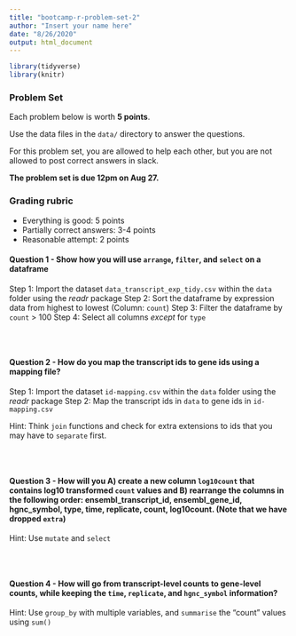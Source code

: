 ```yaml
---
title: "bootcamp-r-problem-set-2"
author: "Insert your name here"
date: "8/26/2020"
output: html_document
---
```



```r
library(tidyverse)
library(knitr)
```

### Problem Set

Each problem below is worth **5 points**.

Use the data files in the `data/` directory to answer the questions.

For this problem set, you are allowed to help each other, but you are not allowed to post correct answers in slack.

**The problem set is due 12pm on Aug 27.**

### Grading rubric

- Everything is good: 5 points
- Partially correct answers: 3-4 points
- Reasonable attempt: 2 points

#### Question 1 - Show how you will use `arrange`, `filter`, and `select` on a dataframe

Step 1: Import the dataset `data_transcript_exp_tidy.csv` within the `data` folder using the _readr_ package
Step 2: Sort the dataframe by expression data from highest to lowest (Column: `count`) 
Step 3: Filter the dataframe by `count` > 100
Step 4: Select all columns _except_ for `type`

```r

```

<br/>

#### Question 2 - How do you map the transcript ids to gene ids using a mapping file? 

Step 1: Import the dataset `id-mapping.csv` within the `data` folder using the _readr_ package
Step 2: Map the transcript ids in `data` to gene ids in `id-mapping.csv` 

Hint: Think `join` functions and check for extra extensions to ids that you may have to `separate` first. 
```r

```

<br/>

#### Question 3 - How will you A) create a new column `log10count` that contains log10 transformed `count` values and B) rearrange the columns in the following order: ensembl_transcript_id, ensembl_gene_id, hgnc_symbol, type, time, replicate, count, log10count. (Note that we have dropped `extra`)

Hint: Use `mutate` and `select`
```r

```

<br/>

#### Question 4 - How will go from transcript-level counts to gene-level counts, while keeping the `time`, `replicate`, and `hgnc_symbol` information?

Hint: Use `group_by` with multiple variables, and `summarise` the "count" values using `sum()`
```r

```

<br/>

